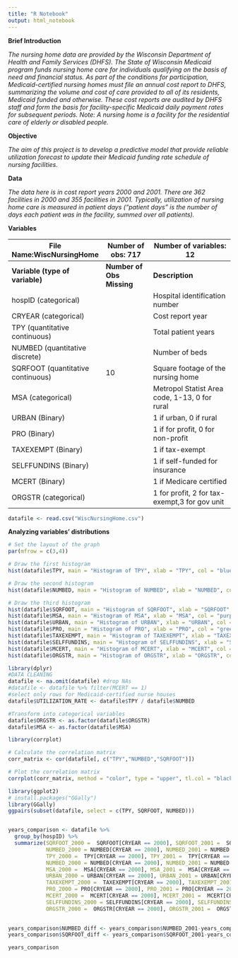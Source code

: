 ```yaml
---
title: "R Notebook"
output: html_notebook
---
```



**Brief Introduction**

*The nursing home data are provided by the Wisconsin Department of Health and Family Services (DHFS). The State of Wisconsin Medicaid program funds nursing home care for individuals qualifying on the basis of need and financial status. As part of the conditions for participation, Medicaid-certified nursing homes must file an annual cost report to DHFS, summarizing the volume and cost of care provided to all of its residents, Medicaid funded and otherwise. These cost reports are audited by DHFS staff and form the basis for facility-specific Medicaid daily payment rates for subsequent periods. Note: A nursing home is a facility for the residential care of elderly or disabled people.*

**Objective**

*The aim of this project is to develop a predictive model that provide reliable utilization forecast to update their Medicaid funding rate schedule of nursing facilities.*

**Data**

*The data here is in cost report years 2000 and 2001. There are 362 facilities in 2000 and 355 facilities in 2001. Typically, utilization of nursing home care is measured in patient days (“patient days” is the number of days each patient was in the facility, summed over all patients).*

**Variables**

| File Name:WiscNursingHome         | Number of obs: 717        | Number of variables: 12                       |
|-----------------------------------|---------------------------|-----------------------------------------------|
| **Variable (type of variable)**   | **Number of Obs Missing** | **Description**                               |
| hospID (categorical)              |                           | Hospital identification number                |
| CRYEAR (categorical)              |                           | Cost report year                              |
| TPY (quantitative continuous)     |                           | Total patient years                           |
| NUMBED (quantitative discrete)    |                           | Number of beds                                |
| SQRFOOT (quantitative continuous) |    10                     | Square footage of the nursing home            |
| MSA (categorical)                 |                           | Metropol Statist Area code, 1-13, 0 for rural |
| URBAN (Binary)                    |                           | 1 if urban, 0 if rural                        |
| PRO (Binary)                      |                           | 1 if for profit, 0 for non-profit             |
| TAXEXEMPT (Binary)                |                           | 1 if tax-exempt                               |
| SELFFUNDINS (Binary)              |                           | 1 if self-funded for insurance                |
| MCERT (Binary)                    |                           | 1 if Medicare certified                       |
| ORGSTR (categorical)              |                           | 1 for profit, 2 for tax-exempt,3 for gov unit |




```r
datafile <- read.csv("WiscNursingHome.csv")

```


**Analyzing variables' distributions**
```r
# Set the layout of the graph
par(mfrow = c(3,4))

# Draw the first histogram
hist(datafile$TPY, main = "Histogram of TPY", xlab = "TPY", col = "blue")

# Draw the second histogram
hist(datafile$NUMBED, main = "Histogram of NUMBED", xlab = "NUMBED", col = "blue")

# Draw the third histogram
hist(datafile$SQRFOOT, main = "Histogram of SQRFOOT", xlab = "SQRFOOT", col = "blue")
hist(datafile$MSA, main = "Histogram of MSA", xlab = "MSA", col = "purple")
hist(datafile$URBAN, main = "Histogram of URBAN", xlab = "URBAN", col = "green")
hist(datafile$PRO, main = "Histogram of PRO", xlab = "PRO", col = "green")
hist(datafile$TAXEXEMPT, main = "Histogram of TAXEXEMPT", xlab = "TAXEXEMPT", col = "green")
hist(datafile$SELFFUNDINS, main = "Histogram of SELFFUNDINS", xlab = "SELFFUNDINS", col = "green")
hist(datafile$MCERT, main = "Histogram of MCERT", xlab = "MCERT", col = "green")
hist(datafile$ORGSTR, main = "Histogram of ORGSTR", xlab = "ORGSTR", col = "purple")
```

```r
library(dplyr)
#DATA CLEANING
datafile <- na.omit(datafile) #drop NAs
#datafile <- datafile %>% filter(MCERT == 1) 
#select only rows for Medicaid-certified nurse houses
datafile$UTILIZATION_RATE <- datafile$TPY / datafile$NUMBED

```

```r
#Transform into categorical variables
datafile$ORGSTR <- as.factor(datafile$ORGSTR)
datafile$MSA <- as.factor(datafile$MSA)
```




```r
library(corrplot)

# Calculate the correlation matrix
corr_matrix <- cor(datafile[, c("TPY","NUMBED","SQRFOOT")])

# Plot the correlation matrix
corrplot(corr_matrix, method = "color", type = "upper", tl.col = "black", tl.srt = 45)

```


```r
library(ggplot2)
# install.packages("GGally")
library(GGally)
ggpairs(subset(datafile, select = c(TPY, SQRFOOT, NUMBED)))



```

```r
years_comparison <- datafile %>% 
  group_by(hospID) %>%
  summarize(SQRFOOT_2000 =  SQRFOOT[CRYEAR == 2000], SQRFOOT_2001 =  SQRFOOT[CRYEAR == 2001],
            NUMBED_2000 = NUMBED[CRYEAR == 2000], NUMBED_2001 = NUMBED[CRYEAR == 2001],
            TPY_2000 =  TPY[CRYEAR == 2000], TPY_2001 =  TPY[CRYEAR == 2001],
            NUMBED_2000 = NUMBED[CRYEAR == 2000], NUMBED_2001 = NUMBED[CRYEAR == 2001],
            MSA_2000 =  MSA[CRYEAR == 2000], MSA_2001 =  MSA[CRYEAR == 2001],
            URBAN_2000 = URBAN[CRYEAR == 2000], URBAN_2001 = URBAN[CRYEAR == 2001],
            TAXEXEMPT_2000 =  TAXEXEMPT[CRYEAR == 2000], TAXEXEMPT_2001 =  TAXEXEMPT[CRYEAR == 2001],
            PRO_2000 = PRO[CRYEAR == 2000], PRO_2001 = PRO[CRYEAR == 2001],
            MCERT_2000 =  MCERT[CRYEAR == 2000], MCERT_2001 =  MCERT[CRYEAR == 2001],
            SELFFUNDINS_2000 = SELFFUNDINS[CRYEAR == 2000], SELFFUNDINS_2001 = SELFFUNDINS[CRYEAR == 2001],
            ORGSTR_2000 =  ORGSTR[CRYEAR == 2000], ORGSTR_2001 =  ORGSTR[CRYEAR == 2001])
           

```
```r
years_comparison$NUMBED_diff <- years_comparison$NUMBED_2001-years_comparison$NUMBED_2000
years_comparison$SQRFOOT_diff <- years_comparison$SQRFOOT_2001-years_comparison$SQRFOOT_2000
```

```r
years_comparison
```
